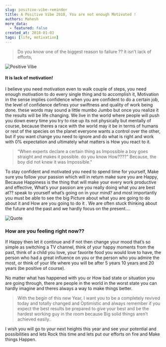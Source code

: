 ```yaml
---
slug: positive-vibe-reminder
title: A Positive Vibe 2018, You are not enough Motivated !
authors: Mahesh
more_data:
  - featured: false
created_at: 2018-01-03
tags: [life, motivation]
---
```


<!-- truncate -->

> Do you know one of the biggest reason to failure ?? it isn't lack of efforts,

![Positive Vibe](https://steemitimages.com/DQmP6HUsCP97tsM3fnt7UnXWEdg1d72Vxaym8FBPUoSCNvE/mv.png)

#### It is lack of motivation!

I believe you need motivation even to walk couple of steps, you need enough motivation to do every single thing and to accomplish it, Motivation in the sense implies confidence when you are confident to do a certain job, the level of confidence defines your swiftness and quality of work being done. these words may sound a little mumbo Jumbo but once you realize it the results will be life changing.
We live in the world where people will push you down every time you try to rise up its not physically but mentally of course, because theres a race with the world may it be in terms of humans or rest of the species on the planet everyone wants a control over the other, but if you want change you need to ignore and do what is right and work with 0% expectation and ultimately what matters is How you react to it.

> “When experts declare a certain thing as Impossible a boy goes straight and makes it possible. do you know How????” Because, the boy did not knew it was Impossible."

To stay confident and motivated you need to spend time for yourself, Make sure you follow your passion which will in return make sure you are Happy, Because Happiness is the thing that will make your every work productive and effective, What’s your passion are you really doing what you are best at?? speak to yourself what’s going on in your mind? and most importantly you must be able to see the big Picture about what you are going to do about it and How are you going to do it . We are often stuck thinking about the future and the past and we hardly focus on the present….

![Quote](https://steemitimages.com/0x0/https://steemitimages.com/DQmZfWnz4wuUox7KyxcAiWkAaZUR7XFMNFLd4ueX6quyQvR/83b74760de72b0ce580dbeb49ab9cf4c-0.jpg)

### How are you feeling right now??

If Happy then let it continue and if not then change your mood that’s so simple as switching a TV channel, think of your happy moments from the past, think of a child you love, your favorite food you would love to have, the person who had a great influence on you or the person who you admire the most, or think of your life where you will be after 5 years 10 years and 20 years (be positive of course).

No matter what has happened with you or How bad state or situation you are going through, there are people in the world in the worst state you can hardly imagine and theres always a way to make things better.

> With the begin of this new Year, I want you to be a completely revived today and totally changed and Optimistic and always remember if you expect the best results be prepared to give your best and be the hardest working guy in the room because Big solid things aren’t achieved easily..

I wish you will go to your next heights this year and see your potential and possibilities and lets Rock this time and lets put our efforts on fire and Make things Happen.
